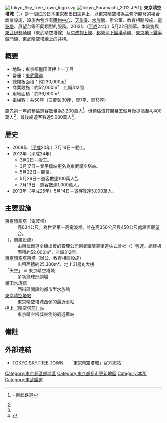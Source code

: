 [[File:Tokyo_Sky_Tree_Town_logo.svg|thumb]]
[[File:Tokyo_Soramachi_2012.JPG|thumb]]]]
'''東京晴空塔城'''（{{lang-ja|東京スカイツリータウン}}，{{lang-en|Tokyo Skytree Town}}）是一個位於[[日本|日本]][[東京都|東京都]][[墨田區|墨田區]][[押上|押上]]，以[[東京晴空塔|東京晴空塔]]為主體所開發的複合商業設施，設施內包含有[[購物中心|購物中心]]、[[天象儀|天象儀]]、[[水族館|水族館]]、辦公室、教育相關設施、[[電波塔|電波塔]]、展望台等不同類型的服務。2012年（[[平成|平成]]24年）5月22日開幕。本設施與[[東武伊勢崎線|東武伊勢崎線]]（東武晴空塔線）{{車站|東京晴空塔|2}}及[[京成押上線|京成押上線]]、[[都營地下鐵淺草線|都營地下鐵淺草線]]、[[東京地下鐵半藏門線|東京地下鐵半藏門線]]、東武晴空塔線上的{{車站|押上|2}}共構。

== 概要 ==
* 地點：東京都墨田區押上一丁目
* 營運：[[東武鐵道|東武鐵道]]
* 總樓板面積：約230,000[[平方公尺|m²]]
* 商業設施：約52,000m²　店鋪312間
* 用地面積：約36,900m²
* 電梯數：共50座（[[三菱電機|三菱]]製30座、{{link-ja|日立建築系統|日立ビルシステム|日立}}製7座、{{link-ja|東芝電梯|東芝エレベータ|東芝}}製13座）

原先第一年的預估遊客數量為3,200萬人<ref name="2012raijousha">{{PDFlink|[http://www.tobu.co.jp/file/pdf/6e5a142c9c660c36949818c164532c26/130522.pdf 東京スカイツリータウン®が開業一周年を迎えました]}} - 東武鉄道</ref>。但預估值在開幕五個月後提高至4,400萬人<ref name="2012raijousha" />，最後總遊客數達5,080萬人<ref name="2012raijousha" />。

== 歷史 ==
* 2008年（[[平成|平成]]20年）7月14日－動工。
* 2012年（平成24年）
** 3月2日－竣工。
** 3月17日－業平橋站更名為東武晴空塔站。
** 5月22日－開業。
** 5月26日－遊客數達100萬人<ref>{{Cite web |url=http://trendy.nikkeibp.co.jp/article/pickup/20120605/1041342/ |title=スカイツリーって儲かるの？ 建設に巨額を投じた東武鉄道の皮算用 |access-date=2014-02-15 |archive-date=2019-06-17 |archive-url=https://web.archive.org/web/20190617211627/https://trendy.nikkeibp.co.jp/article/pickup/20120605/1041342/ |dead-url=no }}</ref>。
** 7月19日－遊客數達1,000萬人。
* 2013年（平成25年）5月14日－遊客數達5,000萬人。

== 主要設施 ==
; [[東京晴空塔|東京晴空塔]]（電波塔）
: 高634公尺，為世界第一高電波塔。並在高350公尺與450公尺處設置展望台。
; {{link-ja|東京晴空街道|東京ソラマチ}}（{{lang|ja|東京ソラマチ}}，商業設施）
: 由東武鐵道全額出資的管理公司東武鎮晴空街道株式會社（{{lang|ja|東武タウンソラマチ株式会社}}）營運。總樓板面積約52,000m²，店鋪312間。
; [[東京晴空塔東塔|東京晴空塔東塔]]（辦公、教育相關設施）
: 出租面積約25,300m²、地上31層的大樓
; {{link-ja|柯尼卡美能達天文館|コニカミノルタプラネタリウム}}「天空」 in 東京晴空塔城
: 多功能球形劇場
; [[墨田水族館|墨田水族館]]
: 西街區開設的都市型水族館
; [[東京晴空塔站|東京晴空塔站]]
: 東京晴空塔城西側的最近車站
; [[押上站|押上（晴空塔前）站]]
: 東京晴空塔城東側的最近車站

== 備註 ==
{{Reflist}}

== 外部連結 ==
{{commonscat|Tokyo Skytree Town}}
* [http://www.tokyo-skytreetown.jp/ TOKYO SKYTREE TOWN] {{Wayback|url=http://www.tokyo-skytreetown.jp/ |date=20210225021408 }}－「東京晴空塔城」官方網站

{{Coord|35|42|35.7|N|139|48|35.5|E|region:JP-13_type:building|display=title}}

{{DEFAULTSORT:Tokyo Skytree Town}}
[[Category:東京都區部地區|Category:東京都區部地區]]
[[Category:東京都都市更新地區|Category:東京都都市更新地區]]
[[Category:本所|Category:本所]]
[[Category:東武鐵道|Category:東武鐵道]]